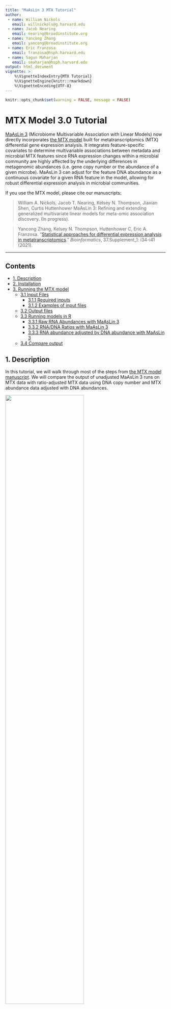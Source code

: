 ```yaml
---
title: "MaAsLin 3 MTX Tutorial"
author:
 - name: William Nickols
   email: willnickols@g.harvard.edu
 - name: Jacob Nearing
   email: nearing@broadinstitute.org
 - name: Yancong Zhang
   email: yancong@broadinstitute.org
 - name: Eric Franzosa
   email: franzosa@hsph.harvard.edu
 - name: Sagun Maharjan
   email: smaharjan@hsph.harvard.edu
output: html_document
vignette: >
    %\VignetteIndexEntry{MTX Tutorial}
    %\VignetteEngine{knitr::rmarkdown}
    %\VignetteEncoding{UTF-8}
---
```


```r
knitr::opts_chunk$set(warning = FALSE, message = FALSE)
```

# MTX Model 3.0 Tutorial #

[MaAsLin 3](http://huttenhower.sph.harvard.edu/maaslin3) (Microbiome Multivariable Association with Linear Models) now directly incorporates [the MTX model](https://github.com/biobakery/MTX_model) built for metatranscriptomics (MTX) differential gene expression analysis. It integrates feature-specific covariates to determine multivariable associations between metadata and microbial MTX features since RNA expression changes within a microbial community are highly affected by the underlying differences in metagenomic abundances (i.e. gene copy number or the abundance of a given microbe). MaAsLin 3 can adjust for the feature DNA abundance as a continuous covariate for a given RNA feature in the model, allowing for robust differential expression analysis in microbial communities.

If you use the MTX model, please cite our manuscripts:

> William A. Nickols, Jacob T. Nearing, Kelsey N. Thompson, Jiaxian Shen, Curtis Huttenhower 
MaAsLin 3: Refining and extending generalized multivariate linear models for meta-omic association discovery. (In progress).

> Yancong Zhang, Kelsey N. Thompson, Huttenhower C, Eric A. Franzosa. "[Statistical approaches for differential expression analysis in metatranscriptomics](https://academic.oup.com/bioinformatics/article/37/Supplement_1/i34/6319701)." *Bioinformatics*, 37.Supplement_1: i34-i41 (2021).

--------------------------------------------

## Contents ##
* [1. Description](#1-description)
* [2. Installation](#2-installation)
* [3. Running the MTX model](#3-running-the-mtx-model)
    * [3.1 Input Files](#31-input-files)
         * [3.1.1 Required inputs](#311-required-inputs)
         * [3.1.2 Examples of input files](#312-examples-of-input-files)
    * [3.2 Output files](#32-output-files)
    * [3.3 Running models in R](#33-running-models-in-R)
    	* [3.3.1 Raw RNA Abundances with MaAsLin 3](#331-raw-rna-abundances-with-maaslin-3)
    	* [3.3.2 RNA/DNA Ratios with MaAsLin 3](#332-rna-dna-ratios-with-maaslin-3)
    	* [3.3.3 RNA abundance adjusted by DNA abundance with MaAsLin 3](#333-rna-abundance-adjusted-by-dna-abundance-with-mtxmodel)
    * [3.4 Compare output](#34-compare-output)

## 1. Description {#1-description}

In this tutorial, we will walk through most of the steps from [the MTX model manuscript](https://academic.oup.com/bioinformatics/article/37/Supplement_1/i34/6319701). We will compare the output of unadjusted MaAsLin 3 runs on MTX data with ratio-adjusted MTX data using DNA copy number and MTX abundance data adjusted with DNA abundances. 

<img src="https://github.com/biobakery/biobakery/blob/master/images/Figure_MTXmodel.png" width="70%" />

# 2. Installation {#1-installation}

The latest development version of MaAsLin 3 can be installed from GitHub using the `devtools` package. For MaAsLin 3 to install, you will need R >= 4.3. If your version is older than that, please refer to section [Installing R for the first time](https://github.com/biobakery/biobakery/wiki/maaslin3#1-installing-r) from the MaAsLin 3 tutorial to download the latest R.

```r
# Install devtools if not present
if (!require('devtools', character.only = TRUE)) {
  install.packages('devtools')
}

# Install MaAsLin 3
library("devtools")
install_github("biobakery/MaAsLin3")
```

```r
for (lib in c('maaslin3', 'dplyr', 'ggplot2', 'knitr', 'kableExtra')) {
    suppressPackageStartupMessages(require(lib, character.only = TRUE))
}
```

# 3. Running the MTX model {#3-running-the-mtx-model}

The MTX model in MaAsLin 3 can be run from the command line or as an R function. Both methods require the same arguments, have the same options, and use the same default settings.

## 3.1 Input Files {#31-input-files}

### 3.1.1 Required inputs {#311-required-inputs}
The MTX model in MaAsLin 3 requires three input files:

1. A feature table of RNA abundances - we generated this with [HUMAnN 2](https://huttenhower.sph.harvard.edu/humann2/)
    * Formatted with features as columns and samples as rows.
    * The transposition of this format is also okay.
    * Possible features in this file include RNA abundance of genes, enzymes, or pathways.
    * This can be a filepath to a tab-delimited file.
2. Covariate DNA data of features file
    * Formatted with features as columns and samples as rows.
    * The transposition of this format is also okay.
    * Possible data in this file include DNA abundance of genes, enzymes, or pathways.
    * This can be a filepath to a tab-delimited file.
3. Metadata file
    * Formatted with features as columns and samples as rows.
    * The transposition of this format is also okay.
    * Possible metadata in this file include pH, disease status, or age.
    * This can be a filepath to a tab-delimited file.

The data file can contain samples not included in the metadata file (as is true for the reverse case of more samples in the metadata). For both cases, those samples that are not included in both files will be removed prior to model construction. Additionally, The sample order within the files does not need to match as MaAsLin 3 will double check this.

### 3.1.2 Examples of input files {#312-examples-of-input-files}

Example input files can be found in the ``inst/extdata`` folder of the MaAsLin 3 source. The files provided were generated from the HMP2 data which can be downloaded from https://ibdmdb.org/.

* ``HMP2_pwyRNA.tsv``: a tab-delimited file with pathways as columns and samples as rows. It is a subset of the pathway file so it just includes the pathway RNA abundances for all samples.
* ``HMP2_pwyDNA.tsv``: a tab-delimited file with pathways as columns and samples as rows. It is a subset of the pathway file so it just includes the pathway DNA abundances for all samples.
* ``HMP2_pwy.RNA_DNA_ratio.tsv``: a tab-delimited file with pathways as columns and samples as rows. It is a subset of the pathway file so it just includes the pathway RNA abundances for all samples and it has been normalized as a ratio of the underlying (matched) DNA abundances. 
* ``HMP2_metadata.tsv``: a tab-delimited file with samples as rows and metadata as columns. It is a subset of the metadata file that just includes some of the fields.

```R
### RNA abundances
input_data <- system.file(
  'extdata','HMP2_pwyRNA.tsv', package="maaslin3")
df_input_data = read.table(file = input_data,
                           header = TRUE,
                           sep = "\t", 
                           row.names = 1,
                           stringsAsFactors = FALSE)
df_input_data[1:5, 1:5]

# RNA/DNA ratio data 
input_dataratio <- system.file(
 'extdata','HMP2_pwy.RNA_DNA_ratio.tsv', package="maaslin3")
df_input_dataratio = read.table(file = input_dataratio,
                                header = TRUE,
                                sep = "\t", 
                                row.names = 1,
                                stringsAsFactors = FALSE)
df_input_dataratio[1:5, 1:5]

# Metadata from the HMP2
input_metadata <-system.file(
  'extdata','HMP2_metadata.tsv', package="maaslin3")
df_input_metadata = read.table(file             = input_metadata,
                               header           = TRUE,
                               sep              = "\t", 
                               row.names        = 1,
                               stringsAsFactors = FALSE)
df_input_metadata$diagnosis <- 
  factor(df_input_metadata$diagnosis, levels = c('nonIBD', 'UC', 'CD'))
df_input_metadata$dysbiosis_state <- 
  factor(df_input_metadata$dysbiosis_state, levels = c('none', 'dysbiosis_UC', 'dysbiosis_CD'))
df_input_metadata$antibiotics <- 
  factor(df_input_metadata$antibiotics, levels = c('No', 'Yes'))


df_input_metadata[1:5, 1:5]

# DNA data 
input_dnadata <- system.file(
  'extdata','HMP2_pwyDNA.tsv', package="maaslin3")
df_input_dnadata = read.table(file             = input_dnadata,
                               header           = TRUE,
                               sep              = "\t", 
                               row.names        = 1,
                               stringsAsFactors = FALSE)
df_input_dnadata[1:5, 1:5]
```

## 3.2 Output files {#32-output-files}

Running the MTX model in MaAsLin 3 generates the same output files as usual. See more details in the [MaAsLin 3 manual](https://github.com/biobakery/Maaslin3?tab=readme-ov-file#output-files).

## 3.3 Running models in R {#33-running-models-in-R}

Next, we are going to run the model in three different ways: 

  1. Run MaAsLin 3 on the raw RNA abundances from HUMAnN
  2. Run MaAsLin 3 on the RNA/DNA ratios, which were created using a helper script from HUMAnN on paired MGX/MTX data
  3. Run the MTX model in MaAsLin 3 to adjust the raw RNA abundance by the underlying DNA abundances

### 3.3.1 Raw RNA Abundances with MaAsLin 3 {#331-raw-rna-abundances-with-maaslin-3}

In this first example run on MTX data, we will run MaAsLin 3 on the RNA pathway abundances as characterized by HUMAnN 2 but not normalized by the matched DNA of these samples. When running MTX data, **it is recommended to set `median_comparison_abundance_threshold = 0.0`** in order to detect the typically-smaller MTX effects.

```R
# Set median_comparison_abundance_threshold = 0.0 since effect sizes are small
param_list <- list(input_data = df_input_data, 
                   input_metadata = df_input_metadata, 
                   output = 'demo_output_rna',
                   fixed_effects = c('diagnosis', 'dysbiosis_state', 'antibiotics', 'age'),
                   random_effects = c('participant_id'),
                   median_comparison_abundance_threshold = 0.0,
                   coef_plot_vars = c('dysbiosis_state dysbiosis_CD', 'diagnosis CD'),
                   heatmap_vars = c('dysbiosis_state dysbiosis_UC', 'diagnosis UC', 'age', 'antibiotics Yes'))

fit_maaslin_rna <- maaslin3(param_list)
```

```r
knitr::include_graphics("demo_output_rna/figures/summary_plot.png")
```

### 3.3.2 RNA/DNA Ratios with MaAsLin 3 {#332-rna-dna-ratios-with-maaslin-3}
Next, we will run the same model changing the input to the RNA/DNA ratio data frame. Note that we now set `normalization = 'NONE'` so that MaAsLin 3 does not total-sum scale the ratios. As before, we set `median_comparison_abundance_threshold = 0.0` in order to detect the typically-smaller MTX effects.

```R
# Set median_comparison_abundance_threshold = 0.0 since effect sizes are small
param_list <- list(input_data = df_input_dataratio, 
                   input_metadata = df_input_metadata, 
                   output = 'demo_output_ratio',
                   fixed_effects = c('diagnosis', 'dysbiosis_state', 'antibiotics', 'age'),
                   random_effects = c('participant_id'),
                   normalization = 'NONE',
                   median_comparison_abundance_threshold = 0.0,
                   coef_plot_vars = c('dysbiosis_state dysbiosis_CD', 'diagnosis CD'),
                   heatmap_vars = c('dysbiosis_state dysbiosis_UC', 'diagnosis UC', 'age', 'antibiotics Yes'))

fit_maaslin_ratio <- maaslin3(param_list)
```

```r
knitr::include_graphics("demo_output_ratio/figures/summary_plot.png")
```

### 3.3.3 RNA abundance adjusted by DNA abundance with MaAsLin 3 {#333-rna-abundance-adjusted-by-dna-abundance-with-mtxmodel}

Finally, we will run the MTX model in MaAsLin 3. We first put the DNA and RNA abundance files into the MaAsLin 3 function `preprocess_dna_mtx` to total sum scale the abundances of both and apply the proper transformation to the DNA abundances. For each sample in each feature, this function:

1. Log 2 transforms the DNA abundance if the DNA abundance is >=0.
2. Sets the DNA abundance to `log2([minimum relative abundance in the sample] / 2)` if the corresponding RNA abundance is non-zero but the DNA abundance is zero.
3. Sets the DNA abundance to NA if both are zero, which excludes the sample when fitting the model for the feature.

See `?preprocess_dna_mtx` for more details. Now, we will switch the `input_data` to the preprocessed RNA table `preprocess_out$dna_table` and include the pre-processed DNA as the feature-specific covariate with `feature_specific_covariate = preprocess_out$dna_table`. We also set the name of the covariate for model fitting with `feature_specific_covariate_name = 'DNA'` and we specify that we do not want to record the associations with the DNA in the outputs and plots by setting `feature_specific_covariate_record = FALSE`. As before, we set `median_comparison_abundance_threshold = 0.0` in order to detect the typically-smaller MTX effects.

```R
preprocess_out <- preprocess_dna_mtx(df_input_dnadata, df_input_data)

param_list <- list(input_data = preprocess_out$rna_table, 
                   input_metadata = df_input_metadata, 
                   output = 'demo_output_mtx_mgx',
                   fixed_effects = c('diagnosis', 'dysbiosis_state', 'antibiotics', 'age'),
                   random_effects = c('participant_id'),
                   median_comparison_abundance_threshold = 0.0,
                   feature_specific_covariate = preprocess_out$dna_table,
                   feature_specific_covariate_name = 'DNA',
                   feature_specific_covariate_record = FALSE,
                   coef_plot_vars = c('dysbiosis_state dysbiosis_CD', 'diagnosis CD'),
                   heatmap_vars = c('dysbiosis_state dysbiosis_UC', 'diagnosis UC', 'age', 'antibiotics Yes'))

fit_maaslin_mtx_mgx <- maaslin3(param_list)
```

```r
knitr::include_graphics("demo_output_mtx_mgx/figures/summary_plot.png")
```

## 3.4 Compare output {#34-compare-output}

Finally, let's use some simple R scripts to compare the results from each model. First, we will look at the number of significant [dysbiosis](https://www.nature.com/articles/s41586-019-1237-9) associations. To do this we will use the base R function ``subset`` to subset the results to just the ones from the dysbiosis comparisons and ``table`` to count the number of pathways that were associated with UC/CD in each model. 

```R
#compare the raw counts of features associated with dysbiosis
results_rna = subset(rbind(fit_maaslin_rna$fit_data_abundance$results, 
                           fit_maaslin_rna$fit_data_prevalence$results),
                     metadata == "dysbiosis_state" & qval_individual < 0.1 & is.na(error))
table(results_rna$value, results_rna$model)
#              LM logistic
# dysbiosis_CD 66       44
# dysbiosis_UC 14       11

results_rna_ratio = subset(rbind(fit_maaslin_ratio$fit_data_abundance$results, 
                                 fit_maaslin_ratio$fit_data_prevalence$results), 
                           metadata == "dysbiosis_state" & qval_individual < 0.1 & is.na(error))
table(results_rna_ratio$value, results_rna_ratio$model)
#              LM
# dysbiosis_CD 12

results_rna_dna = subset(rbind(fit_maaslin_mtx_mgx$fit_data_abundance$results, 
                               fit_maaslin_mtx_mgx$fit_data_prevalence$results),
                           metadata == "dysbiosis_state" & qval_individual < 0.1 & is.na(error))
table(results_rna_dna$value, results_rna_dna$model)
#              LM logistic
# dysbiosis_CD 47        6
# dysbiosis_UC  2        0
```

As you can tell, this number was highly dependent on the model, with most results coming from the raw RNA abundances and the least results from the RNA/DNA ratio.

Next, let's look at which features overlapped between the models. We can do this with the `intersect` call in R:

```R
# features called by the RNA/DNA ratios compared to the Raw RNA abundances 
intersect(results_rna_ratio$feature, results_rna$feature) # 9 features overlapped

# features called by the Raw RNA abundances compared to the RNA abundances adjusted by the DNA abundances 
intersect(results_rna$feature, results_rna_dna$feature) # 47 features overlapped

# features called by the RNA/DNA ratios compared to the RNA abundances adjusted by the DNA abundances 
intersect(results_rna_ratio$feature, results_rna_dna$feature) # 10 features overlapped
```

From this, we can see that while the models are calling different total numbers of pathways, the ones that they are calling are significantly overlapping.

Finally, let's plot the top CD dysbiosis results in the MTX_model, across all the models. Here we first create one object that includes all the results, then subset it to the top 10 pathways in the DNA covariate results. 

```r
top_pathways <- results_rna_dna$feature[order(results_rna_dna$qval_individual)][1:10]

# Specify model type
results_rna$model_type = "RNA model"
results_rna_ratio$model_type = "RNA/DNA ratio"
results_rna_dna$model_type = "RNA with DNA covariate"

results = rbind(results_rna, results_rna_dna, results_rna_ratio) # create one object from the results 
results = results[results$feature %in% top_pathways, ] # subset to just the top features in the MaAsLin 3 DNA covariate model
results$model <- ifelse(results$model == 'LM', 'Abundance', 'Prevalence') # Rename abundance/prevalence

# Plot significant CD dysbiosis associations
ggplot(results[results$value == 'dysbiosis_CD',], aes(x = coef, y = feature, color = model_type)) + 
  geom_point(aes(shape = model), size = 3, alpha = 0.8) + 
  geom_errorbar(aes(xmin = coef - stderr, xmax = coef + stderr), width = 0.2) + 
  theme_bw() + 
  theme(axis.title = ggplot2::element_text(size = 16), 
    axis.text = ggplot2::element_text(size = 8),   
) + 
  xlab('Coefficient +/- SE') + 
  ylab('Pathway') + 
  labs(color = 'Model', shape = 'Association')
```
Here, you can tell that model choice influences the effect size, particularly for the prevalence models.
